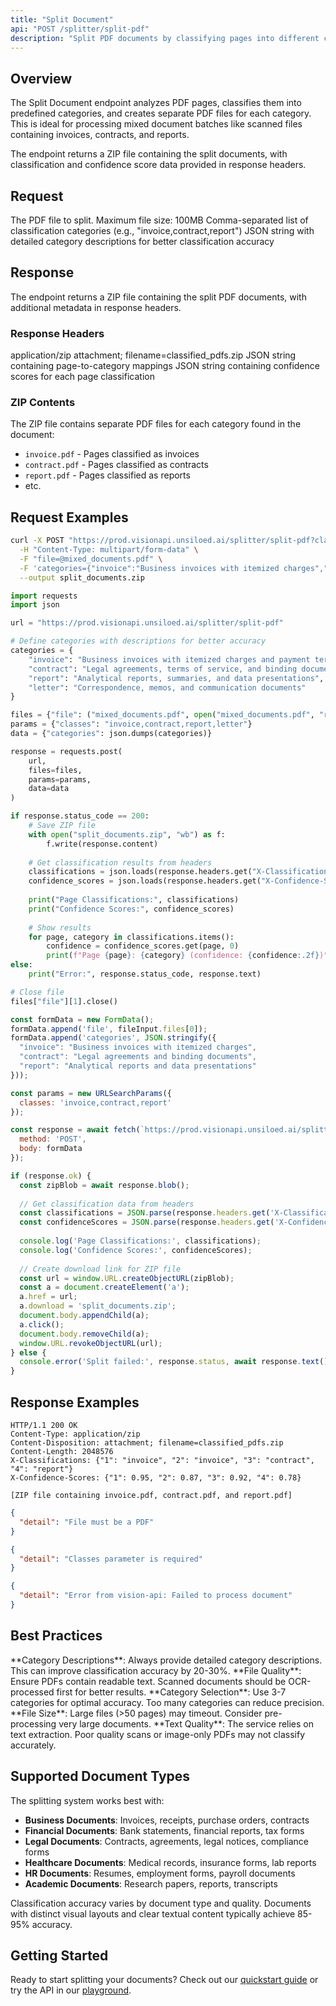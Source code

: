 ```yaml
---
title: "Split Document"
api: "POST /splitter/split-pdf"
description: "Split PDF documents by classifying pages into different categories"
---
```


## Overview

The Split Document endpoint analyzes PDF pages, classifies them into predefined categories, and creates separate PDF files for each category. This is ideal for processing mixed document batches like scanned files containing invoices, contracts, and reports.

<Note>
The endpoint returns a ZIP file containing the split documents, with classification and confidence score data provided in response headers.
</Note>

## Request

<ParamField body="file" type="file" required>
  The PDF file to split. Maximum file size: 100MB
</ParamField>

<ParamField query="classes" type="string" required>
  Comma-separated list of classification categories (e.g., "invoice,contract,report")
</ParamField>

<ParamField body="categories" type="string">
  JSON string with detailed category descriptions for better classification accuracy
</ParamField>

## Response

The endpoint returns a ZIP file containing the split PDF documents, with additional metadata in response headers.

### Response Headers

<ResponseField name="Content-Type" type="string">
  application/zip
</ResponseField>

<ResponseField name="Content-Disposition" type="string">
  attachment; filename=classified_pdfs.zip
</ResponseField>

<ResponseField name="X-Classifications" type="string">
  JSON string containing page-to-category mappings
</ResponseField>

<ResponseField name="X-Confidence-Scores" type="string">
  JSON string containing confidence scores for each page classification
</ResponseField>

### ZIP Contents

The ZIP file contains separate PDF files for each category found in the document:
- `invoice.pdf` - Pages classified as invoices
- `contract.pdf` - Pages classified as contracts  
- `report.pdf` - Pages classified as reports
- etc.

## Request Examples

<RequestExample>

```bash cURL
curl -X POST "https://prod.visionapi.unsiloed.ai/splitter/split-pdf?classes=invoice,contract,report" \
  -H "Content-Type: multipart/form-data" \
  -F "file=@mixed_documents.pdf" \
  -F 'categories={"invoice":"Business invoices with itemized charges","contract":"Legal agreements and binding documents"}' \
  --output split_documents.zip
```

```python Python
import requests
import json

url = "https://prod.visionapi.unsiloed.ai/splitter/split-pdf"

# Define categories with descriptions for better accuracy
categories = {
    "invoice": "Business invoices with itemized charges and payment terms",
    "contract": "Legal agreements, terms of service, and binding documents", 
    "report": "Analytical reports, summaries, and data presentations",
    "letter": "Correspondence, memos, and communication documents"
}

files = {"file": ("mixed_documents.pdf", open("mixed_documents.pdf", "rb"), "application/pdf")}
params = {"classes": "invoice,contract,report,letter"}
data = {"categories": json.dumps(categories)}

response = requests.post(
    url, 
    files=files, 
    params=params, 
    data=data
)

if response.status_code == 200:
    # Save ZIP file
    with open("split_documents.zip", "wb") as f:
        f.write(response.content)
    
    # Get classification results from headers
    classifications = json.loads(response.headers.get("X-Classifications", "{}"))
    confidence_scores = json.loads(response.headers.get("X-Confidence-Scores", "{}"))
    
    print("Page Classifications:", classifications)
    print("Confidence Scores:", confidence_scores)
    
    # Show results
    for page, category in classifications.items():
        confidence = confidence_scores.get(page, 0)
        print(f"Page {page}: {category} (confidence: {confidence:.2f})")
else:
    print("Error:", response.status_code, response.text)

# Close file
files["file"][1].close()
```

```javascript JavaScript
const formData = new FormData();
formData.append('file', fileInput.files[0]);
formData.append('categories', JSON.stringify({
  "invoice": "Business invoices with itemized charges",
  "contract": "Legal agreements and binding documents",
  "report": "Analytical reports and data presentations"
}));

const params = new URLSearchParams({
  classes: 'invoice,contract,report'
});

const response = await fetch(`https://prod.visionapi.unsiloed.ai/splitter/split-pdf?${params}`, {
  method: 'POST',
  body: formData
});

if (response.ok) {
  const zipBlob = await response.blob();
  
  // Get classification data from headers
  const classifications = JSON.parse(response.headers.get('X-Classifications') || '{}');
  const confidenceScores = JSON.parse(response.headers.get('X-Confidence-Scores') || '{}');
  
  console.log('Page Classifications:', classifications);
  console.log('Confidence Scores:', confidenceScores);
  
  // Create download link for ZIP file
  const url = window.URL.createObjectURL(zipBlob);
  const a = document.createElement('a');
  a.href = url;
  a.download = 'split_documents.zip';
  document.body.appendChild(a);
  a.click();
  document.body.removeChild(a);
  window.URL.revokeObjectURL(url);
} else {
  console.error('Split failed:', response.status, await response.text());
}
```

</RequestExample>

## Response Examples

<ResponseExample>

```http Success Response
HTTP/1.1 200 OK
Content-Type: application/zip
Content-Disposition: attachment; filename=classified_pdfs.zip
Content-Length: 2048576
X-Classifications: {"1": "invoice", "2": "invoice", "3": "contract", "4": "report"}
X-Confidence-Scores: {"1": 0.95, "2": 0.87, "3": 0.92, "4": 0.78}

[ZIP file containing invoice.pdf, contract.pdf, and report.pdf]
```

```json Error Response - Invalid File
{
  "detail": "File must be a PDF"
}
```

```json Error Response - Missing Classes
{
  "detail": "Classes parameter is required"
}
```

```json Error Response - Processing Failed
{
  "detail": "Error from vision-api: Failed to process document"
}
```

</ResponseExample>

## Best Practices

<Tip>
**Category Descriptions**: Always provide detailed category descriptions. This can improve classification accuracy by 20-30%.
</Tip>

<Tip>
**File Quality**: Ensure PDFs contain readable text. Scanned documents should be OCR-processed first for better results.
</Tip>

<Tip>
**Category Selection**: Use 3-7 categories for optimal accuracy. Too many categories can reduce precision.
</Tip>

<Warning>
**File Size**: Large files (>50 pages) may timeout. Consider pre-processing very large documents.
</Warning>

<Warning>
**Text Quality**: The service relies on text extraction. Poor quality scans or image-only PDFs may not classify accurately.
</Warning>

## Supported Document Types

The splitting system works best with:

- **Business Documents**: Invoices, receipts, purchase orders, contracts
- **Financial Documents**: Bank statements, financial reports, tax forms  
- **Legal Documents**: Contracts, agreements, legal notices, compliance forms
- **Healthcare Documents**: Medical records, insurance forms, lab reports
- **HR Documents**: Resumes, employment forms, payroll documents
- **Academic Documents**: Research papers, reports, transcripts

Classification accuracy varies by document type and quality. Documents with distinct visual layouts and clear textual content typically achieve 85-95% accuracy.

## Getting Started

Ready to start splitting your documents? Check out our [quickstart guide](/quickstart) or try the API in our [playground](/our-playground). 